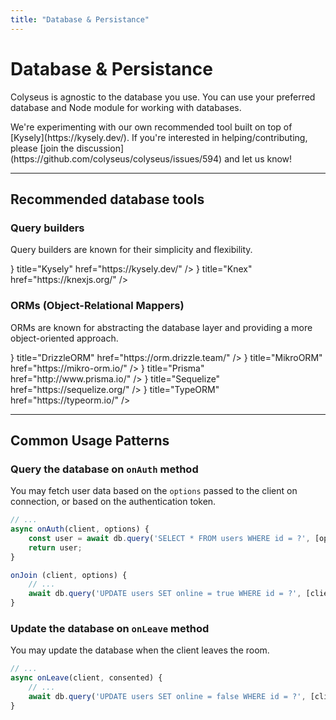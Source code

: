 ```yaml
---
title: "Database & Persistance"
---
```


# Database & Persistance

Colyseus is agnostic to the database you use. You can use your preferred database and Node module for working with databases.

<Callout type="warning">
    We're experimenting with our own recommended tool built on top of [Kysely](https://kysely.dev/). If you're interested in helping/contributing, please [join the discussion](https://github.com/colyseus/colyseus/issues/594) and let us know!
</Callout>

---

## Recommended database tools

### Query builders

Query builders are known for their simplicity and flexibility.

<Cards>
    <Cards.Card target="_blank" icon={<LinkExternalIcon/>} title="Kysely" href="https://kysely.dev/" />
    <Cards.Card target="_blank" icon={<LinkExternalIcon/>} title="Knex" href="https://knexjs.org/" />
</Cards>


### ORMs (Object-Relational Mappers)

ORMs are known for abstracting the database layer and providing a more object-oriented approach.

<Cards>
    <Cards.Card target="_blank" icon={<LinkExternalIcon/>} title="DrizzleORM" href="https://orm.drizzle.team/" />
    <Cards.Card target="_blank" icon={<LinkExternalIcon/>} title="MikroORM" href="https://mikro-orm.io/" />
    <Cards.Card target="_blank" icon={<LinkExternalIcon/>} title="Prisma" href="http://www.prisma.io/" />
    <Cards.Card target="_blank" icon={<LinkExternalIcon/>} title="Sequelize" href="https://sequelize.org/" />
    <Cards.Card target="_blank" icon={<LinkExternalIcon/>} title="TypeORM" href="https://typeorm.io/" />
</Cards>

---

## Common Usage Patterns

### Query the database on `onAuth` method

You may fetch user data based on the `options` passed to the client on connection, or based on the authentication token.

```ts filename="src/rooms/MyRoom.ts"
// ...
async onAuth(client, options) {
    const user = await db.query('SELECT * FROM users WHERE id = ?', [options.userId]);
    return user;
}

onJoin (client, options) {
    // ...
    await db.query('UPDATE users SET online = true WHERE id = ?', [client.auth.id]);
}
```

### Update the database on `onLeave` method

You may update the database when the client leaves the room.

```ts filename="src/rooms/MyRoom.ts"
// ...
async onLeave(client, consented) {
    // ...
    await db.query('UPDATE users SET online = false WHERE id = ?', [client.auth.id]);
}
```
